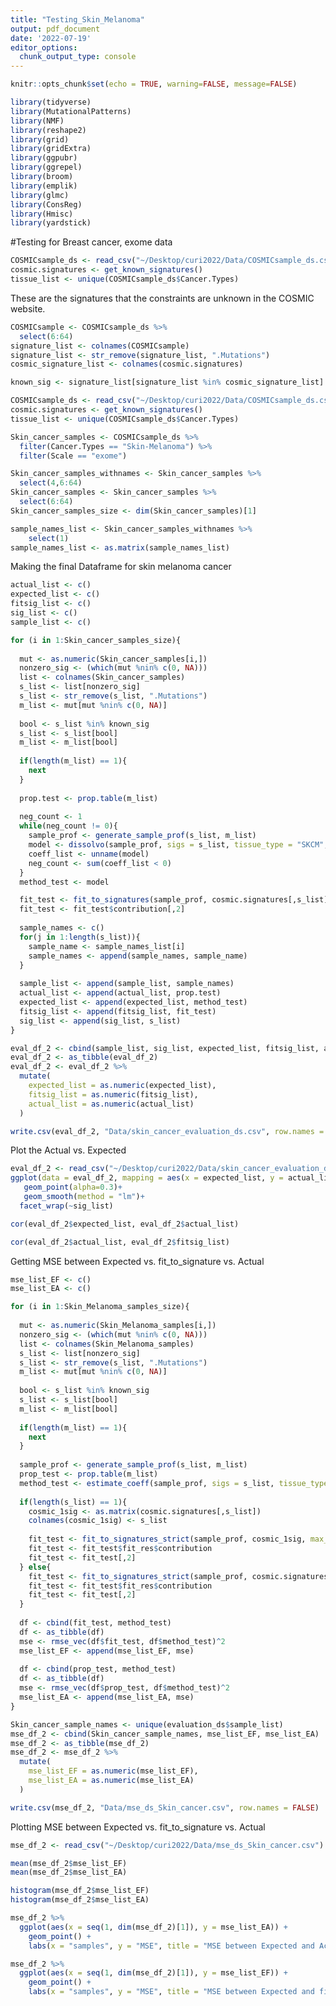 ```yaml
---
title: "Testing_Skin_Melanoma"
output: pdf_document
date: '2022-07-19'
editor_options: 
  chunk_output_type: console
---
```


```r
knitr::opts_chunk$set(echo = TRUE, warning=FALSE, message=FALSE)

library(tidyverse)
library(MutationalPatterns)
library(NMF)
library(reshape2)
library(grid)
library(gridExtra)
library(ggpubr)
library(ggrepel)
library(broom)
library(emplik)
library(glmc)
library(ConsReg)
library(Hmisc)
library(yardstick)

```


#Testing for Breast cancer, exome data
```r
COSMICsample_ds <- read_csv("~/Desktop/curi2022/Data/COSMICsample_ds.csv")
cosmic.signatures <- get_known_signatures()
tissue_list <- unique(COSMICsample_ds$Cancer.Types)
```

These are the signatures that the constraints are unknown in the COSMIC website.
```r
COSMICsample <- COSMICsample_ds %>%
  select(6:64) 
signature_list <- colnames(COSMICsample)
signature_list <- str_remove(signature_list, ".Mutations")
cosmic_signature_list <- colnames(cosmic.signatures)

known_sig <- signature_list[signature_list %in% cosmic_signature_list]
```


```r

COSMICsample_ds <- read_csv("~/Desktop/curi2022/Data/COSMICsample_ds.csv")
cosmic.signatures <- get_known_signatures()
tissue_list <- unique(COSMICsample_ds$Cancer.Types)

Skin_cancer_samples <- COSMICsample_ds %>%
  filter(Cancer.Types == "Skin-Melanoma") %>%
  filter(Scale == "exome")

Skin_cancer_samples_withnames <- Skin_cancer_samples %>%
  select(4,6:64) 
Skin_cancer_samples <- Skin_cancer_samples %>%
  select(6:64) 
Skin_cancer_samples_size <- dim(Skin_cancer_samples)[1]

sample_names_list <- Skin_cancer_samples_withnames %>%
    select(1)
sample_names_list <- as.matrix(sample_names_list)
```


 


Making the final Dataframe for skin melanoma cancer 


```r

actual_list <- c()
expected_list <- c()
fitsig_list <- c()
sig_list <- c()
sample_list <- c()

for (i in 1:Skin_cancer_samples_size){
  
  mut <- as.numeric(Skin_cancer_samples[i,])
  nonzero_sig <- (which(mut %nin% c(0, NA)))
  list <- colnames(Skin_cancer_samples)
  s_list <- list[nonzero_sig]
  s_list <- str_remove(s_list, ".Mutations")
  m_list <- mut[mut %nin% c(0, NA)]
  
  bool <- s_list %in% known_sig
  s_list <- s_list[bool]
  m_list <- m_list[bool]
  
  if(length(m_list) == 1){
    next
  }
  
  prop.test <- prop.table(m_list)
  
  neg_count <- 1
  while(neg_count != 0){
    sample_prof <- generate_sample_prof(s_list, m_list)
    model <- dissolvo(sample_prof, sigs = s_list, tissue_type = "SKCM", scale = "exome", quantiles = c("5%","95%"), mb_size = 50)
    coeff_list <- unname(model)
    neg_count <- sum(coeff_list < 0)
  }
  method_test <- model

  fit_test <- fit_to_signatures(sample_prof, cosmic.signatures[,s_list])
  fit_test <- fit_test$contribution[,2]
  
  sample_names <- c()
  for(j in 1:length(s_list)){
    sample_name <- sample_names_list[i]
    sample_names <- append(sample_names, sample_name)
  }
  
  sample_list <- append(sample_list, sample_names)
  actual_list <- append(actual_list, prop.test)
  expected_list <- append(expected_list, method_test)
  fitsig_list <- append(fitsig_list, fit_test)
  sig_list <- append(sig_list, s_list)
}

eval_df_2 <- cbind(sample_list, sig_list, expected_list, fitsig_list, actual_list)
eval_df_2 <- as_tibble(eval_df_2)
eval_df_2 <- eval_df_2 %>%
  mutate(
    expected_list = as.numeric(expected_list),
    fitsig_list = as.numeric(fitsig_list),
    actual_list = as.numeric(actual_list)
  )
``` 

```r
write.csv(eval_df_2, "Data/skin_cancer_evaluation_ds.csv", row.names = FALSE)
```

Plot the Actual vs. Expected
```r
eval_df_2 <- read_csv("~/Desktop/curi2022/Data/skin_cancer_evaluation_ds.csv")
ggplot(data = eval_df_2, mapping = aes(x = expected_list, y = actual_list))+
   geom_point(alpha=0.3)+
   geom_smooth(method = "lm")+
  facet_wrap(~sig_list)

cor(eval_df_2$expected_list, eval_df_2$actual_list)

cor(eval_df_2$actual_list, eval_df_2$fitsig_list)
```

Getting MSE between Expected vs. fit_to_signature vs. Actual
```r
mse_list_EF <- c()
mse_list_EA <- c()

for (i in 1:Skin_Melanoma_samples_size){
  
  mut <- as.numeric(Skin_Melanoma_samples[i,])
  nonzero_sig <- (which(mut %nin% c(0, NA)))
  list <- colnames(Skin_Melanoma_samples)
  s_list <- list[nonzero_sig]
  s_list <- str_remove(s_list, ".Mutations")
  m_list <- mut[mut %nin% c(0, NA)]
  
  bool <- s_list %in% known_sig
  s_list <- s_list[bool]
  m_list <- m_list[bool]
  
  if(length(m_list) == 1){
    next
  }
  
  sample_prof <- generate_sample_prof(s_list, m_list)
  prop_test <- prop.table(m_list)
  method_test <- estimate_coeff(sample_prof, sigs = s_list, tissue_type = "SKCM", scale = "exome", quantiles = c("5%", "95%"), mb_size = 50)
  
  if(length(s_list) == 1){
    cosmic_1sig <- as.matrix(cosmic.signatures[,s_list])
    colnames(cosmic_1sig) <- s_list
    
    fit_test <- fit_to_signatures_strict(sample_prof, cosmic_1sig, max_delta = 0.002)
    fit_test <- fit_test$fit_res$contribution
    fit_test <- fit_test[,2]
  } else{
    fit_test <- fit_to_signatures_strict(sample_prof, cosmic.signatures[,s_list], max_delta = 0.002)
    fit_test <- fit_test$fit_res$contribution
    fit_test <- fit_test[,2]
  }
  
  df <- cbind(fit_test, method_test)
  df <- as_tibble(df)
  mse <- rmse_vec(df$fit_test, df$method_test)^2
  mse_list_EF <- append(mse_list_EF, mse)
  
  df <- cbind(prop_test, method_test)
  df <- as_tibble(df)
  mse <- rmse_vec(df$prop_test, df$method_test)^2
  mse_list_EA <- append(mse_list_EA, mse)
}

Skin_cancer_sample_names <- unique(evaluation_ds$sample_list)
mse_df_2 <- cbind(Skin_cancer_sample_names, mse_list_EF, mse_list_EA)
mse_df_2 <- as_tibble(mse_df_2)
mse_df_2 <- mse_df_2 %>%
  mutate(
    mse_list_EF = as.numeric(mse_list_EF),
    mse_list_EA = as.numeric(mse_list_EA)
  )


```


```r
write.csv(mse_df_2, "Data/mse_ds_Skin_cancer.csv", row.names = FALSE)
```

Plotting MSE between Expected vs. fit_to_signature vs. Actual
```r
mse_df_2 <- read_csv("~/Desktop/curi2022/Data/mse_ds_Skin_cancer.csv")
```
```r
mean(mse_df_2$mse_list_EF)
mean(mse_df_2$mse_list_EA)

histogram(mse_df_2$mse_list_EF)
histogram(mse_df_2$mse_list_EA)

mse_df_2 %>%
  ggplot(aes(x = seq(1, dim(mse_df_2)[1]), y = mse_list_EA)) +
    geom_point() +
    labs(x = "samples", y = "MSE", title = "MSE between Expected and Actual value for Skin Melanoma cancer") 

mse_df_2 %>%
  ggplot(aes(x = seq(1, dim(mse_df_2)[1]), y = mse_list_EF)) +
    geom_point() +
    labs(x = "samples", y = "MSE", title = "MSE between Expected and fit_to_signature value for Skin Melanoma cancer") 
```